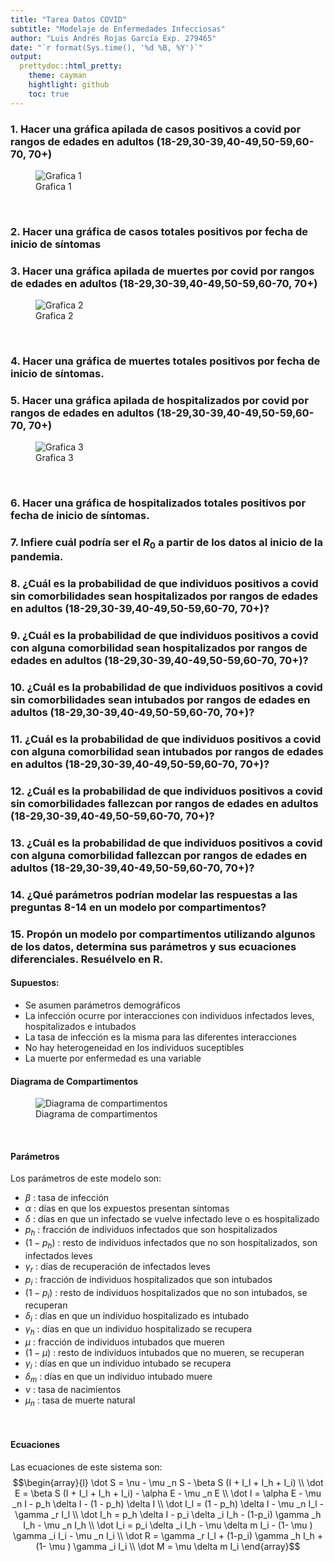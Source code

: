 ```yaml
---
title: "Tarea Datos COVID"
subtitle: "Modelaje de Enfermedades Infecciosas"
author: "Luis Andrés Rojas García Exp. 279465"
date: "`r format(Sys.time(), '%d %B, %Y')`"
output:   
  prettydoc::html_pretty: 
    theme: cayman 
    hightlight: github
    toc: true
---
```



### 1. Hacer una gráfica apilada de casos positivos a covid por rangos de edades en adultos (18-29,30-39,40-49,50-59,60-70, 70+)

![Grafica 1](04_Output/Plots/grafica de rangos de edad.jpeg)
<p>&nbsp;</p>

### 2. Hacer una gráfica de casos totales positivos por fecha de inicio de síntomas

### 3. Hacer una gráfica apilada de muertes por covid por rangos de edades en adultos (18-29,30-39,40-49,50-59,60-70, 70+)

![Grafica 2](04_Output/Plots/grafica de muertes por rangos de edad.jpeg)
<p>&nbsp;</p>

### 4. Hacer una gráfica de muertes totales positivos por fecha de inicio de síntomas.

### 5. Hacer una gráfica apilada de hospitalizados por covid por rangos de edades en adultos (18-29,30-39,40-49,50-59,60-70, 70+)

![Grafica 3](04_Output/Plots/grafica de hospitalizaciones por rangos de edad.jpeg)
<p>&nbsp;</p>

### 6. Hacer una gráfica de hospitalizados totales positivos por fecha de inicio de síntomas.

### 7. Infiere cuál podría ser el $R_0$ a partir de los datos al inicio de la pandemia.

### 8. ¿Cuál es la probabilidad de que individuos positivos a covid sin comorbilidades sean hospitalizados por rangos de edades en adultos (18-29,30-39,40-49,50-59,60-70, 70+)? 

### 9. ¿Cuál es la probabilidad de que individuos positivos a covid con alguna comorbilidad sean hospitalizados por rangos de edades en adultos (18-29,30-39,40-49,50-59,60-70, 70+)? 

### 10. ¿Cuál es la probabilidad de que individuos positivos a covid sin comorbilidades sean intubados por rangos de edades en adultos (18-29,30-39,40-49,50-59,60-70, 70+)? 

### 11. ¿Cuál es la probabilidad de que individuos positivos a covid con alguna comorbilidad sean intubados por rangos de edades en adultos (18-29,30-39,40-49,50-59,60-70, 70+)? 

### 12. ¿Cuál es la probabilidad de que individuos positivos a covid sin comorbilidades fallezcan por rangos de edades en adultos (18-29,30-39,40-49,50-59,60-70, 70+)? 

### 13. ¿Cuál es la probabilidad de que individuos positivos a covid con alguna comorbilidad fallezcan por rangos de edades en adultos (18-29,30-39,40-49,50-59,60-70, 70+)? 

### 14. ¿Qué parámetros podrían modelar las respuestas a las preguntas 8-14 en un modelo por compartimentos?

### 15. Propón un modelo por compartimentos utilizando algunos de los datos, determina sus parámetros y sus ecuaciones diferenciales. Resuélvelo en R.

#### Supuestos: 

- Se asumen parámetros demográficos
- La infección ocurre por interacciones con individuos infectados leves, hospitalizados e intubados
- La tasa de infección es la misma para las diferentes interacciones
- No hay heterogeneidad en los individuos suceptibles
- La muerte por enfermedad es una variable

#### Diagrama de Compartimentos

![Diagrama de compartimentos](diagrama_compartimentos_COVID.png)
<p>&nbsp;</p>

#### Parámetros

Los parámetros de este modelo son:

- $\beta$ : tasa de infección 
- $\alpha$ : días en que los expuestos presentan síntomas
- $\delta$ : días en que un infectado se vuelve infectado leve o es hospitalizado
- $p_h$ : fracción de individuos infectados que son hospitalizados
- $(1-p_h)$ : resto de individuos infectados que no son hospitalizados, son infectados leves
- $\gamma _r$ : días de recuperación de infectados leves
- $p_i$ : fracción de individuos hospitalizados que son intubados
- $(1-p_i)$ : resto de individuos hospitalizados que no son intubados, se recuperan
- $\delta _i$ : días en que un individuo hospitalizado es intubado
- $\gamma _h$ : días en que un individuo hospitalizado se recupera
- $\mu$ : fracción de individuos intubados que mueren
- $(1- \mu )$ : resto de individuos intubados que no mueren, se recuperan
- $\gamma _i$ : días en que un individuo intubado se recupera
- $\delta _m$ : días en que un individuo intubado muere 
- $\nu$ : tasa de nacimientos
- $\mu _n$ : tasa de muerte natural
<p>&nbsp;</p>

#### Ecuaciones

Las ecuaciones de este sistema son:
$$\begin{array}{l}
\dot S = \nu - \mu _n S - \beta S (I + I_l + I_h + I_i) \\
\dot E = \beta S (I + I_l + I_h + I_i) - \alpha E - \mu _n E \\
\dot I = \alpha E - \mu _n I - p_h \delta I - (1 - p_h) \delta I \\
\dot I_l = (1 - p_h) \delta I - \mu _n I_l - \gamma _r I_l \\
\dot I_h =  p_h \delta I - p_i \delta _i I_h - (1-p_i) \gamma _h I_h - \mu _n I_h \\
\dot I_i = p_i \delta _i I_h - \mu \delta m I_i - (1- \mu ) \gamma _i I_i - \mu _n I_i \\
\dot R = \gamma _r I_l + (1-p_i) \gamma _h I_h + (1- \mu ) \gamma _i I_i \\ 
\dot M = \mu \delta m I_i
\end{array}$$


